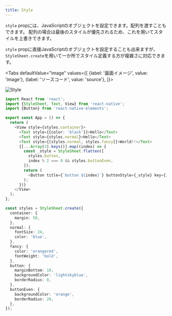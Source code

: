 ```yaml
---
title: Style
---
```



`style` propには、JavaScriptのオブジェクトを設定できます。配列を渡すこともできます。
配列の場合は最後のスタイルが優先されるため、これを用いてスタイルを上書きできます。

`style` propに直接JavaScriptのオブジェクトを設定することも出来ますが、`StyleSheet.create`を用いて一か所でスタイル定義する方が複雑さに対応できます。

<!-- textlint-disable ja-technical-writing/sentence-length,ja-technical-writing/max-comma,ja-spacing/ja-no-space-around-parentheses,jtf-style/3.3.かっこ類と隣接する文字の間のスペースの有無 -->

<Tabs
  defaultValue="image"
  values={[
    {label: '画面イメージ', value: 'image'},
    {label: 'ソースコード', value: 'source'},
  ]}>

<!-- textlint-enable ja-technical-writing/sentence-length,ja-technical-writing/max-comma,ja-spacing/ja-no-space-around-parentheses,jtf-style/3.3.かっこ類と隣接する文字の間のスペースの有無 -->

<TabItem value="image">

![Style](style.png)

</TabItem>

<TabItem value="source">

```typescript jsx title="/src/App.tsx"
import React from 'react';
import {StyleSheet, Text, View} from 'react-native';
import {Button} from 'react-native-elements';

export const App = () => {
  return (
    <View style={styles.container}>
      <Text style={{color: 'black'}}>Hello</Text>
      <Text style={styles.normal}>Hello</Text>
      <Text style={[styles.normal, styles.fancy]}>World!!</Text>
      {[...Array(3).keys()].map((index) => {
        const _style = StyleSheet.flatten([
          styles.button,
          index % 2 === 0 && styles.buttonEven,
        ]);
        return (
          <Button title={`button ${index}`} buttonStyle={_style} key={index} />
        );
      })}
    </View>
  );
};

const styles = StyleSheet.create({
  container: {
    margin: 50,
  },
  normal: {
    fontSize: 24,
    color: 'blue',
  },
  fancy: {
    color: 'orangered',
    fontWeight: 'bold',
  },
  button: {
    marginBottom: 10,
    backgroundColor: 'lightskyblue',
    borderRadius: 0,
  },
  buttonEven: {
    backgroundColor: 'orange',
    borderRadius: 20,
  },
});
```

</TabItem>
</Tabs>
